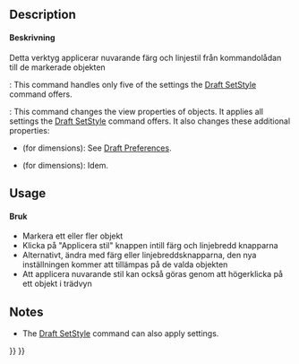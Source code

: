 <languages/>

{{Docnav
|[[Draft_WorkingPlaneProxy|WorkingPlaneProxy]]
|[[Draft_Heal|Heal]]
|[[Draft_Workbench|Draft]]
|IconL=Draft_WorkingPlaneProxy.svg
|IconR=Draft_Heal.svg
|IconC=Workbench_Draft.svg
}}

<div class="mw-translate-fuzzy">
{{GuiCommand/sv|Name=Draft_Apply|Workbenches=[[Draft_Workbench/sv|Skiss]]|MenuLocation=Draft -> Apply style}}
</div>

==Description==

<div class="mw-translate-fuzzy">
====Beskrivning====

Detta verktyg applicerar nuvarande färg och linjestil från kommandolådan till de markerade objekten
</div>

{{VersionMinus|0.21}}: This command handles only five of the settings the [[Draft_SetStyle|Draft SetStyle]] command offers.

{{Version|0.21}}: This command changes the view properties of objects. It applies all settings the [[Draft_SetStyle|Draft SetStyle]] command offers. It also changes these additional properties:
* {{PropertyView|Decimals}} (for dimensions): See [[Draft_Preferences#Texts_and_dimensions|Draft Preferences]].
* {{PropertyView|ShowLine}} (for dimensions): Idem.

==Usage==

<div class="mw-translate-fuzzy">
====Bruk====

* Markera ett eller fler objekt
* Klicka på  "Applicera stil" knappen intill färg och linjebredd knapparna
* Alternativt, ändra med färg eller linjebreddsknapparna, den nya inställningen kommer att tillämpas på de valda objekten
* Att applicera nuvarande stil kan också göras genom att högerklicka på ett objekt i trädvyn
</div>

==Notes==

* The [[Draft_SetStyle|Draft SetStyle]] command can also apply settings.


{{Docnav
|[[Draft_WorkingPlaneProxy|WorkingPlaneProxy]]
|[[Draft_Heal|Heal]]
|[[Draft_Workbench|Draft]]
|IconL=Draft_WorkingPlaneProxy.svg
|IconR=Draft_Heal.svg
|IconC=Workbench_Draft.svg
}}

{{Draft Tools navi{{#translation:}}}}
{{Userdocnavi{{#translation:}}}}